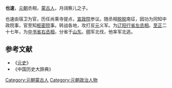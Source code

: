 '''也速'''，[[元朝|元朝]]丞相，[[蒙古人|蒙古人]]，月阔察儿之子。

也速由宿卫为官，历任尚乘寺提点，[[宣政院|宣政院]]参议。随丞相[[脱脱|脱脱]]南征，因功为同知中政院事，官至知[[枢密院|枢密院]]事。转战各地，攻打反[[元|元]]义军。为[[辽阳行省|辽阳行省]][[左丞相|左丞相]]。[[至正|至正]]二十七年，为[[中书省|中书省]][[右丞相|右丞相]]，分省于[[山东|山东]]。[[明|明]]军北伐，他率军北逃。
==参考文献==
{{wikisource|元史/卷142#.E4.B9.9F.E9.80.9F|也速传}}
*《[[元史|元史]]》
*《中国历史大辞典》

[[Category:元朝蒙古人|Category:元朝蒙古人]]
[[Category:元朝政治人物|Category:元朝政治人物]]